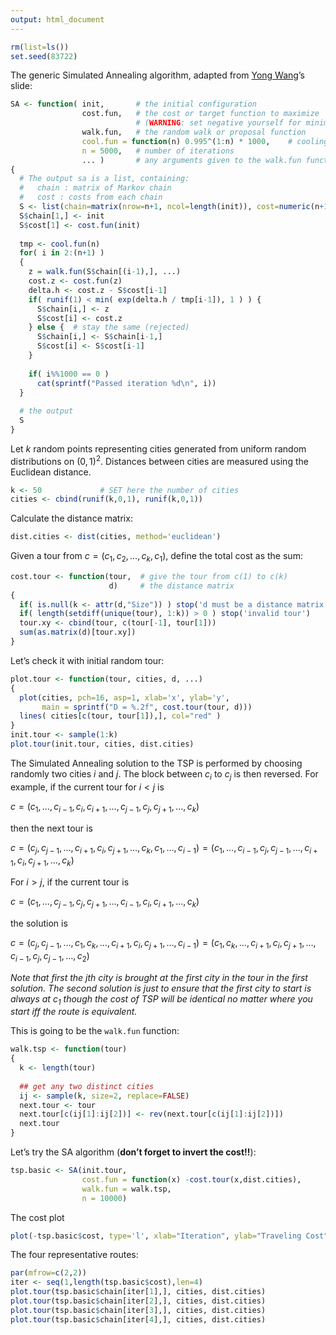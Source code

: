 ```yaml
---
output: html_document
---
```


```r
rm(list=ls())
set.seed(83722)
```

The generic Simulated Annealing algorithm, adapted from [Yong Wang](https://www.stat.auckland.ac.nz/~yongwang/)'s slide:
```r
SA <- function( init,       # the initial configuration
                cost.fun,   # the cost or target function to maximize 
                            # (WARNING: set negative yourself for minimization !!)
                walk.fun,   # the random walk or proposal function
                cool.fun = function(n) 0.995^(1:n) * 1000,    # cooling schedule
                n = 5000,   # number of iterations
                ... )       # any arguments given to the walk.fun function
{
  # The output sa is a list, containing:
  #   chain : matrix of Markov chain
  #   cost : costs from each chain
  S <- list(chain=matrix(nrow=n+1, ncol=length(init)), cost=numeric(n+1))
  S$chain[1,] <- init
  S$cost[1] <- cost.fun(init)
  
  tmp <- cool.fun(n)
  for( i in 2:(n+1) )
  {
    z = walk.fun(S$chain[(i-1),], ...)
    cost.z <- cost.fun(z)
    delta.h <- cost.z - S$cost[i-1]
    if( runif(1) < min( exp(delta.h / tmp[i-1]), 1 ) ) {
      S$chain[i,] <- z
      S$cost[i] <- cost.z
    } else {  # stay the same (rejected)
      S$chain[i,] <- S$chain[i-1,]
      S$cost[i] <- S$cost[i-1]
    }
    
    if( i%%1000 == 0 )
      cat(sprintf("Passed iteration %d\n", i))
  }
  
  # the output
  S
}
```


Let $k$ random points representing cities generated from uniform random distributions on $(0,1)^2$. Distances between cities are measured using the Euclidean distance.
```r
k <- 50             # SET here the number of cities
cities <- cbind(runif(k,0,1), runif(k,0,1))
```

Calculate the distance matrix:
```r
dist.cities <- dist(cities, method='euclidean')
```

Given a tour from $c = (c_1, c_2, \ldots, c_k, c_1)$, define the total cost as the sum:
```r
cost.tour <- function(tour,  # give the tour from c(1) to c(k)
                      d)     # the distance matrix
{
  if( is.null(k <- attr(d,"Size")) ) stop('d must be a distance matrix')
  if( length(setdiff(unique(tour), 1:k)) > 0 ) stop('invalid tour')
  tour.xy <- cbind(tour, c(tour[-1], tour[1]))
  sum(as.matrix(d)[tour.xy])
}
```

Let's check it with initial random tour:
```r
plot.tour <- function(tour, cities, d, ...)
{
  plot(cities, pch=16, asp=1, xlab='x', ylab='y',
       main = sprintf("D = %.2f", cost.tour(tour, d)))
  lines( cities[c(tour, tour[1]),], col="red" )
}
init.tour <- sample(1:k)
plot.tour(init.tour, cities, dist.cities)
```

The Simulated Annealing solution to the TSP is performed by choosing randomly two cities $i$ and $j$. The block between $c_i$ to $c_j$ is then reversed. For example, if the current tour for $i<j$ is

$c = (c_1,\ldots,c_{i-1},c_i,c_{i+1},\ldots,c_{j-1},c_j,c_{j+1},\ldots,c_k)$

then the next tour is

$c = (c_j,c_{j-1},\ldots,c_{i+1},c_{i},c_{j+1},\ldots,c_{k},c_1,\ldots,c_{i-1}) = (c_1,\ldots,c_{i-1},c_j,c_{j-1},\ldots,c_{i+1},c_{i},c_{j+1},\ldots,c_{k})$
  
For $i>j$, if the current tour is

$c = (c_1,\ldots,c_{j-1},c_j,c_{j+1},\ldots,c_{i-1},c_i,c_{i+1},\ldots,c_k)$

the solution is

$c = (c_j,c_{j-1},\ldots,c_1,c_k,\ldots,c_{i+1},c_i,c_{j+1},\ldots,c_{i-1}) = (c_1,c_k,\ldots,c_{i+1},c_i,c_{j+1},\ldots,c_{i-1},c_j,c_{j-1},\ldots,c_2)$
  
*Note that first the $j$th city is brought at the first city in the tour in the first solution. The second solution is just to ensure that the first city to start is always at $c_1$ though the cost of TSP will be identical no matter where you start iff the route is equivalent.*

This is going to be the `walk.fun` function:
```r
walk.tsp <- function(tour)
{
  k <- length(tour)
  
  ## get any two distinct cities
  ij <- sample(k, size=2, replace=FALSE)
  next.tour <- tour
  next.tour[c(ij[1]:ij[2])] <- rev(next.tour[c(ij[1]:ij[2])])
  next.tour
}
```

Let's try the SA algorithm (**don't forget to invert the cost!!**):
```r
tsp.basic <- SA(init.tour, 
                cost.fun = function(x) -cost.tour(x,dist.cities), 
                walk.fun = walk.tsp,
                n = 10000)
```

The cost plot
```r
plot(-tsp.basic$cost, type='l', xlab="Iteration", ylab="Traveling Cost")
```

The four representative routes:
```r
par(mfrow=c(2,2))
iter <- seq(1,length(tsp.basic$cost),len=4)
plot.tour(tsp.basic$chain[iter[1],], cities, dist.cities)
plot.tour(tsp.basic$chain[iter[2],], cities, dist.cities)
plot.tour(tsp.basic$chain[iter[3],], cities, dist.cities)
plot.tour(tsp.basic$chain[iter[4],], cities, dist.cities)
```

